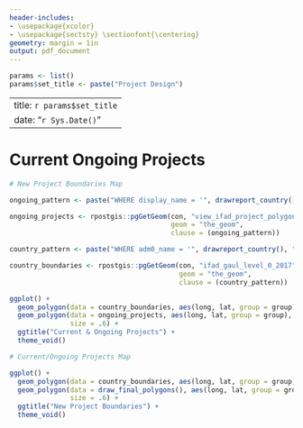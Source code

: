 ```yaml
---
header-includes: 
- \usepackage{xcolor}
- \usepackage{sectsty} \sectionfont{\centering}
geometry: margin = 1in
output: pdf_document
---
```


```r
params <- list()
params$set_title <- paste("Project Design")
```

---
title: `r params$set_title`
date: "`r Sys.Date()`"
---



# Current Ongoing Projects

```r

# New Project Boundaries Map 

ongoing_pattern <- paste("WHERE display_name = '", drawreport_country(), "';", sep = '')

ongoing_projects <- rpostgis::pgGetGeom(con, "view_ifad_project_polygons_ongoing",
                                        geom = "the_geom",
                                        clause = (ongoing_pattern))

country_pattern <- paste("WHERE adm0_name = '", drawreport_country(), "';", sep = '')

country_boundaries <- rpostgis::pgGetGeom(con, "ifad_gaul_level_0_2017",
                                          geom = "the_geom",
                                          clause = (country_pattern))

ggplot() +
  geom_polygon(data = country_boundaries, aes(long, lat, group = group), fill = "grey") +
  geom_polygon(data = ongoing_projects, aes(long, lat, group = group), fill = "blue", colour = "black",
               size = .6) +
  ggtitle("Current & Ongoing Projects") +
  theme_void()

# Current/Ongoing Projects Map

ggplot() +
  geom_polygon(data = country_boundaries, aes(long, lat, group = group), fill = "grey") +
  geom_polygon(data = draw_final_polygons(), aes(long, lat, group = group), fill = "blue", colour = "black",
               size = .6) +
  ggtitle("New Project Boundaries") +
  theme_void()

````

